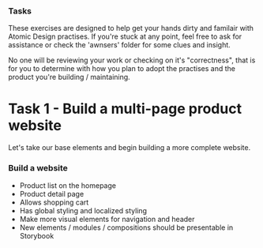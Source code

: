 
<Meta title="Workshop/session3/tasks/task1-make-a-multi-page-website" />

### Tasks
These exercises are designed to help get your hands dirty and familair with Atomic Design practises.
If you're stuck at any point, feel free to ask for assistance or check the 'awnsers' folder for some clues and insight.

No one will be reviewing your work or checking on it's "correctness", that is for you to determine with how you plan to adopt the practises and the product you're building / maintaining.

# Task 1 - Build a multi-page product website
Let's take our base elements and begin building a more complete website.

### Build a website
- Product list on the homepage
- Product detail page
- Allows shopping cart
- Has global styling and localized styling
- Make more visual elements for navigation and header
- New elements / modules / compositions should be presentable in Storybook

